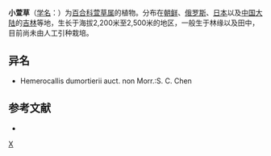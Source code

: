 {{Speciesbox 
| genus = Hemerocallis
| species = dumortierii
| authority = Morr.
}}
'''小萱草'''（[[学名|学名]]：{{lang|la|''Hemerocallis dumortierii''}}）为[[百合科|百合科]][[萱草属|萱草属]]的植物。分布在[[朝鲜|朝鲜]]、[[俄罗斯|俄罗斯]]、[[日本|日本]]以及[[中国大陆|中国大陆]]的[[吉林|吉林]]等地，生长于海拔2,200米至2,500米的地区，一般生于林缘以及田中，目前尚未由人工引种栽培。

== 异名 ==
* Hemerocallis dumortierii auct. non Morr.:S. C. Chen

== 参考文献 ==
<div class="references-small">
* {{cite web| url =http://www.bioinfo.cn/db05/KmzwSpecies.php?action=view&id=10513| title =小萱草| work =《中国高等植物数据库全库》| publisher =中国科学院微生物研究所| author =昆明植物研究所| accessdate =2009-02-25| deadurl =yes| archiveurl =https://web.archive.org/web/20160305003843/http://www.bioinfo.cn/db05/KmzwSpecies.php?action=view&id=10513| archivedate =2016-03-05}}
</div>
{{Taxonbar|from=Q10960440}}

[[Category:萱草属|X]]


{{植物小作品}}